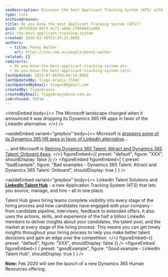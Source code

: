 ```yaml
---
seoDescription: Discover the best Applicant Tracking System (ATS) with LinkedIn Talent Hub, a comprehensive solution for sourcing, managing, and hiring top talent.
type: rule
archivedreason:
title: Do you know the best Applicant Tracking System (ATS)?
guid: 407d182d-94f4-4c71-a886-27096641ad80
uri: the-best-applicant-tracking-system
created: 2020-03-30T23:20:31.000Z
authors:
  - title: Penny Walker
    url: https://ssw.com.au/people/penny-walker
related: []
redirects:
  - do-you-know-the-best-applicant-tracking-system-ats
  - do-you-know-the-best-applicant-tracking-system-(ats)
lastUpdated: 2023-07-06T03:04:14.000Z
lastUpdatedBy: Tiago Araújo [SSW]
lastUpdatedByEmail: tiagov8@gmail.com
createdBy: TiagoAraujo
createdByEmail: TiagoAraujo@ssw.com.au
isArchived: false
---
```


<introEmbed
  body={<>
The Microsoft landscape changed when it announced it was dropping its Dynamics 365 HR apps in favor of the LinkedIn alternative.
  </>}
/>

<asideEmbed
  variant="greybox"
  body={<>
    Microsoft is [dropping some of its Dynamics 365 HR apps in favor of LinkedIn alternative](https://www.zdnet.com/article/microsoft-is-dropping-some-of-its-dynamics-365-hr-apps-in-favor-of-linkedin-alternative/)...

... and Microsoft is [Retiring Dynamics 365 Talent: Attract and Dynamics 365 Talent: Onboard Apps](https://community.dynamics.com/blogs/post/?postid=870c4cb8-4432-4dd5-b19d-03a41a750a86).
  </>}
  figureEmbed={{
    preset: "default",
    figure: "XXX",
    shouldDisplay: false
  }}
/>
<figureEmbed figureEmbed={ {
  preset: "badExample",
  figure: "Bad examples - Dynamics 365 Talent: Attract and Dynamics 365 Talent: Onboard",
  shouldDisplay: true
} } />



<asideEmbed
  variant="greybox"
  body={<>
    LinkedIn Talent Solutions and  **[LinkedIn Talent Hub](https://business.linkedin.com/talent-solutions/talent-hub)** - a new Application Tracking System (ATS) that lets you source, manage, and hire – all in one place.

Talent Hub gives hiring teams complete visibility into every stage of the hiring process and how candidates have engaged with your company - from candidate pipeline, interviews, feedback to extended offers. It also uses the actions, skills, and experience of the half a billion LinkedIn members to deliver insights about your candidates, the talent pool, and the market at every stage of the hiring process. This means you can get timely insights throughout your hiring process to help you make better talent decisions and gain an edge over the competition.
  </>}
  figureEmbed={{
    preset: "default",
    figure: "XXX",
    shouldDisplay: false
  }}
/>
<figureEmbed figureEmbed={ {
  preset: "goodExample",
  figure: "Good example - LinkedIn Talent Hub",
  shouldDisplay: true
} } />


**Note:** Feb 2020 will see the launch of a new Dynamics 365 Human Resources offering.
